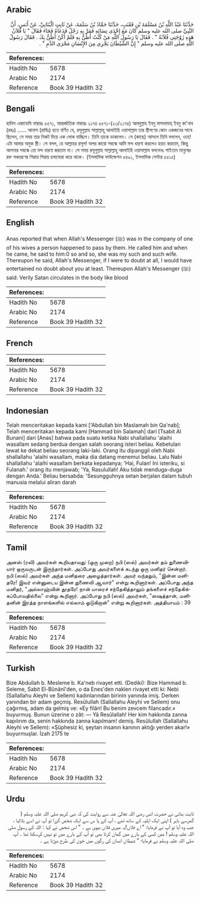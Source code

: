 ## Arabic


<div dir="rtl" lang="ar" style={{fontSize:'larger',backgroundColor:'#f8f9fa',padding:20}}>
حَدَّثَنَا عَبْدُ اللَّهِ بْنُ مَسْلَمَةَ بْنِ قَعْنَبٍ، حَدَّثَنَا حَمَّادُ بْنُ سَلَمَةَ، عَنْ ثَابِتٍ الْبُنَانِيِّ، عَنْ أَنَسٍ، أَنَّ النَّبِيَّ صلى الله عليه وسلم كَانَ مَعَ إِحْدَى نِسَائِهِ فَمَرَّ بِهِ رَجُلٌ فَدَعَاهُ فَجَاءَ فَقَالَ ‏"‏ يَا فُلاَنُ هَذِهِ زَوْجَتِي فُلاَنَةُ ‏"‏ ‏.‏ فَقَالَ يَا رَسُولَ اللَّهِ مَنْ كُنْتُ أَظُنُّ بِهِ فَلَمْ أَكُنْ أَظُنُّ بِكَ ‏.‏ فَقَالَ رَسُولُ اللَّهِ صلى الله عليه وسلم ‏"‏ إِنَّ الشَّيْطَانَ يَجْرِي مِنَ الإِنْسَانِ مَجْرَى الدَّمِ ‏"‏ ‏.‏
</div>
<div style={{backgroundColor:'#f8f9fa',padding:20, marginBottom: 10}}><table> <thead> <tr> <th>References:</th> <th></th> </tr> </thead> <tbody><tr><td>Hadith No</td><td>5678</td></tr><tr><td>Arabic No</td><td>2174</td></tr><tr><td>Reference</td><td>Book 39 Hadith 32</td></tr></tbody></table></div>

## Bengali


<div dir="ltr" lang="bn" style={{fontSize:'larger',backgroundColor:'#f8f9fa',padding:20}}>
হাদিস একাডেমি নাম্বারঃ ৫৫৭১, আন্তর্জাতিক নাম্বারঃ ২১৭৪ ৫৫৭১-(২৩/২১৭৪) আবদুল্লাহ ইবনু মাসলামাহ্ ইবনু কা'নাব (রহঃ) ...... আনাস (রাযিঃ) হতে বর্ণিত যে, রসূলুল্লাহ সাল্লাল্লাহু আলাইহি ওয়াসাল্লাম তার স্ত্রীগণের কোন একজনের সাথে ছিলেন, সে সময় তার নিকট দিয়ে এক লোক যাচ্ছিল। তিনি তাকে ডাকলেন। সে (কাছে) আসলে তিনি বললেন, ওহে! এটা আমার অমুক স্ত্রী। সে বলল, হে আল্লাহর রসূল! অপর কারো সম্বন্ধে আমি মন্দ ধারণা করলেও হয়ত করতাম, কিন্তু আপনার সম্বন্ধে তো মন্দ ধারণা করতাম না। সে সময় রসূলুল্লাহ সাল্লাল্লাহু আলাইহি ওয়াসাল্লাম বললেনঃ শাইতান মানুষের রক্ত সঞ্চারণের শিরায় শিরায় চলাফেরা করে থাকে। (ইসলামিক ফাউন্ডেশন ৫৪৯১, ইসলামিক সেন্টার ৫৫১৫)
</div>
<div style={{backgroundColor:'#f8f9fa',padding:20, marginBottom: 10}}><table> <thead> <tr> <th>References:</th> <th></th> </tr> </thead> <tbody><tr><td>Hadith No</td><td>5678</td></tr><tr><td>Arabic No</td><td>2174</td></tr><tr><td>Reference</td><td>Book 39 Hadith 32</td></tr></tbody></table></div>

## English


<div dir="ltr" lang="en" style={{fontSize:'larger',backgroundColor:'#f8f9fa',padding:20}}>
Anas reported that when Allah's Messenger (ﷺ) was in the company of one of his wives a person happened to pass by them. He called him and when he came, he said to him:0 so and so, she was my such and such wife. Thereupon he said, Allah's Messenger, if I were to doubt at all, I would have entertained no doubt about you at least. Thereupon Allah's Messenger (ﷺ) said: Verily Satan circulates in the body like blood
</div>
<div style={{backgroundColor:'#f8f9fa',padding:20, marginBottom: 10}}><table> <thead> <tr> <th>References:</th> <th></th> </tr> </thead> <tbody><tr><td>Hadith No</td><td>5678</td></tr><tr><td>Arabic No</td><td>2174</td></tr><tr><td>Reference</td><td>Book 39 Hadith 32</td></tr></tbody></table></div>

## French


<div dir="ltr" lang="fr" style={{fontSize:'larger',backgroundColor:'#f8f9fa',padding:20}}>

</div>
<div style={{backgroundColor:'#f8f9fa',padding:20, marginBottom: 10}}><table> <thead> <tr> <th>References:</th> <th></th> </tr> </thead> <tbody><tr><td>Hadith No</td><td>5678</td></tr><tr><td>Arabic No</td><td>2174</td></tr><tr><td>Reference</td><td>Book 39 Hadith 32</td></tr></tbody></table></div>

## Indonesian


<div dir="ltr" lang="id" style={{fontSize:'larger',backgroundColor:'#f8f9fa',padding:20}}>
Telah menceritakan kepada kami ['Abdullah bin Maslamah bin Qa'nab]; Telah menceritakan kepada kami [Hammad bin Salamah] dari [Tsabit Al Bunani] dari [Anas] bahwa pada suatu ketika Nabi shallallahu 'alaihi wasallam sedang berdua dengan salah seorang isteri beliau. Kebetulan lewat ke dekat beliau seorang laki-laki. Orang itu dipanggil oleh Nabi shallallahu 'alaihi wasallam, maka dia datang menemui beliau. Lalu Nabi shallallahu 'alaihi wasallam berkata kepadanya; 'Hai, Fulan! Ini isteriku, si Fulanah.' orang itu menjawab; 'Ya, Rasulullah! Aku tidak menduga-duga dengan Anda.' Beliau bersabda: 'Sesungguhnya setan berjalan dalam tubuh manusia melalui aliran darah
</div>
<div style={{backgroundColor:'#f8f9fa',padding:20, marginBottom: 10}}><table> <thead> <tr> <th>References:</th> <th></th> </tr> </thead> <tbody><tr><td>Hadith No</td><td>5678</td></tr><tr><td>Arabic No</td><td>2174</td></tr><tr><td>Reference</td><td>Book 39 Hadith 32</td></tr></tbody></table></div>

## Tamil


<div dir="ltr" lang="ta" style={{fontSize:'larger',backgroundColor:'#f8f9fa',padding:20}}>
அனஸ் (ரலி) அவர்கள் கூறியதாவது: (ஒரு முறை) நபி (ஸல்) அவர்கள் தம் துணைவியார் ஒருவருடன் இருந்தார்கள். அப்போது அவர்களைக் கடந்து ஒரு மனிதர் சென்றார். நபி (ஸல்) அவர்கள் அந்த மனிதரை அழைத்தார்கள். அவர் வந்ததும், "இன்ன மனிதரே! இவர் என்னுடைய இன்ன துணைவி ஆவார்" என்று கூறினார்கள். அப்போது அந்த மனிதர், "அல்லாஹ்வின் தூதரே! நான் யாரைச் சந்தேகித்தாலும் தங்களைச் சந்தேகிக்கப்போவதில்லை" என்று கூறினார். அப்போது நபி (ஸல்) அவர்கள், "ஷைத்தான், மனிதனின் இரத்த நாளங்களில் எல்லாம் ஓடுகிறான்" என்று கூறினார்கள். அத்தியாயம் : 39
</div>
<div style={{backgroundColor:'#f8f9fa',padding:20, marginBottom: 10}}><table> <thead> <tr> <th>References:</th> <th></th> </tr> </thead> <tbody><tr><td>Hadith No</td><td>5678</td></tr><tr><td>Arabic No</td><td>2174</td></tr><tr><td>Reference</td><td>Book 39 Hadith 32</td></tr></tbody></table></div>

## Turkish


<div dir="ltr" lang="tr" style={{fontSize:'larger',backgroundColor:'#f8f9fa',padding:20}}>
Bize Abdullah b. Mesleme b. Ka'neb rivayet etti. (Dediki): Bize Hammad b. Seleme, Sabit El-Bûnânî'den, o da Enes'den naklen rivayet etti ki: Nebi (Sallallahu Aleyhi ve Sellem) kadınlarından birinin yanında imiş. Derken yanından bir adam geçmiş. Resûlullah (Sallallahu Aleyhi ve Sellem) onu çağırmış, adam da gelmiş ve: «Ey filân! Bu benim zevcem filancadır.» buyurmuş. Bunun üzerine o zât: — Yâ Resûlallah! Her kim hakkında zanna kapılırım da, senin hakkında zanna kapılmam! demiş. Resûlullah (Sallallahu Aleyhi ve Sellem): «Şüphesiz ki, şeytan insanın kanının aktığı yerden akar!» buyurmuşlar. İzah 2175 te
</div>
<div style={{backgroundColor:'#f8f9fa',padding:20, marginBottom: 10}}><table> <thead> <tr> <th>References:</th> <th></th> </tr> </thead> <tbody><tr><td>Hadith No</td><td>5678</td></tr><tr><td>Arabic No</td><td>2174</td></tr><tr><td>Reference</td><td>Book 39 Hadith 32</td></tr></tbody></table></div>

## Urdu


<div dir="rtl" lang="ur" style={{fontSize:'larger',backgroundColor:'#f8f9fa',padding:20}}>
ثابت بنانی نے حضرت انس رضی اللہ تعالیٰ عنہ سے روایت کی کہ نبی کریم صلی اللہ علیہ وسلم ( گھرسے باہر ) اپنی ایک اہلیہ کے ساتھ تھے ، آپ کے پا س سے ایک شخص گزرا تو آپ نے اسے بلالیا ، جب وہ آیا تو آپ نے فرمایا؛ " اے فلاں!یہ میری فلاں بیوی ہے ۔ " اس شخص نے کہا : اللہ کے رسول صلی اللہ علیہ وسلم ! میں کسی کے بارے میں گمان کرتا بھی تو آپ کے بارے میں تو نہیں کرسکتا تھا ۔ آپ صلی اللہ علیہ وسلم نے فرمایا؛ " شیطان انسان کی رگوں میں خون کی طرح دوڑتا ہے ۔
</div>
<div style={{backgroundColor:'#f8f9fa',padding:20, marginBottom: 10}}><table> <thead> <tr> <th>References:</th> <th></th> </tr> </thead> <tbody><tr><td>Hadith No</td><td>5678</td></tr><tr><td>Arabic No</td><td>2174</td></tr><tr><td>Reference</td><td>Book 39 Hadith 32</td></tr></tbody></table></div>